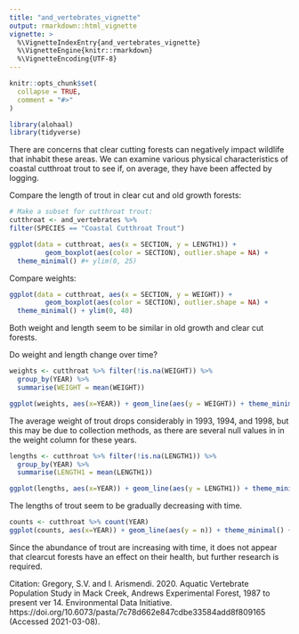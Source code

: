 ```yaml
---
title: "and_vertebrates_vignette"
output: rmarkdown::html_vignette
vignette: >
  %\VignetteIndexEntry{and_vertebrates_vignette}
  %\VignetteEngine{knitr::rmarkdown}
  %\VignetteEncoding{UTF-8}
---
```


```r
knitr::opts_chunk$set(
  collapse = TRUE,
  comment = "#>"
)
```

```r
library(alohaal)
library(tidyverse)
```

There are concerns that clear cutting forests can negatively impact wildlife that inhabit these areas. We can examine various physical characteristics of coastal cutthroat trout to see if, on average, they have been affected by logging.

Compare the length of trout in clear cut and old growth forests:

```r
# Make a subset for cutthroat trout:
cutthroat <- and_vertebrates %>%
filter(SPECIES == "Coastal Cutthroat Trout")

ggplot(data = cutthroat, aes(x = SECTION, y = LENGTH1)) +
 		 geom_boxplot(aes(color = SECTION), outlier.shape = NA) +
  theme_minimal() #+ ylim(0, 25)

```
Compare weights:

```r
ggplot(data = cutthroat, aes(x = SECTION, y = WEIGHT)) +
 		 geom_boxplot(aes(color = SECTION), outlier.shape = NA) +
  theme_minimal() + ylim(0, 40)
```

Both weight and length seem to be similar in old growth and clear cut forests. 

Do weight and length change over time?

```r
weights <- cutthroat %>% filter(!is.na(WEIGHT)) %>% 
  group_by(YEAR) %>% 
  summarise(WEIGHT = mean(WEIGHT))

ggplot(weights, aes(x=YEAR)) + geom_line(aes(y = WEIGHT)) + theme_minimal()
```

The average weight of trout drops considerably in 1993, 1994, and 1998, but this may be due to collection methods, as there are several null values in in the weight column for these years.


```r
lengths <- cutthroat %>% filter(!is.na(LENGTH1)) %>% 
  group_by(YEAR) %>% 
  summarise(LENGTH1 = mean(LENGTH1))

ggplot(lengths, aes(x=YEAR)) + geom_line(aes(y = LENGTH1)) + theme_minimal()
```

The lengths of trout seem to be gradually decreasing with time. 

```r
counts <- cutthroat %>% count(YEAR)
ggplot(counts, aes(x=YEAR)) + geom_line(aes(y = n)) + theme_minimal() + labs(title = "Abundance of Cutthroat Trout", x = "Year", y = "Number of Trout")

```

Since the abundance of trout are increasing with time, it does not appear that clearcut forests have an effect on their health, but further research is required.


Citation: Gregory, S.V. and I. Arismendi. 2020. Aquatic Vertebrate Population Study in Mack Creek, Andrews Experimental Forest, 1987 to present ver 14. Environmental Data Initiative. https://doi.org/10.6073/pasta/7c78d662e847cdbe33584add8f809165 (Accessed 2021-03-08).
